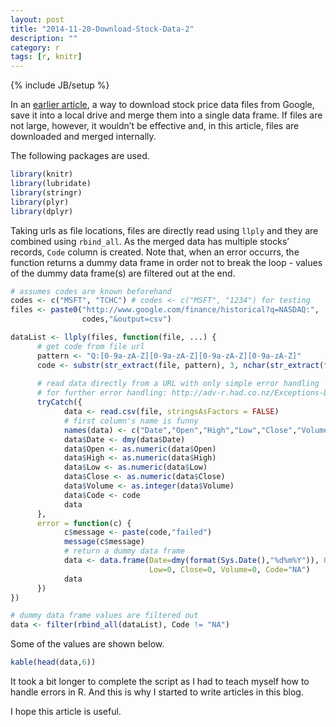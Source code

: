 ```yaml
---
layout: post
title: "2014-11-20-Download-Stock-Data-2"
description: ""
category: r
tags: [r, knitr]
---
```

{% include JB/setup %}

In an [earlier article](http://jaehyeon-kim.github.io/r/2014/11/20/Download-Stock-Data-1/), a way to download stock price data files from Google, save it into a local drive and merge them into a single data frame. If files are not large, however, it wouldn't be effective and, in this article, files are downloaded and merged internally.

The following packages are used.

```r
library(knitr)
library(lubridate)
library(stringr)
library(plyr)
library(dplyr)
```

Taking urls as file locations, files are directly read using `llply` and they are combined using `rbind_all`. As the merged data has multiple stocks' records, `Code` column is created. Note that, when an error occurrs, the function returns a dummy data frame in order not to break the loop - values of the dummy data frame(s) are filtered out at the end.

```r
# assumes codes are known beforehand
codes <- c("MSFT", "TCHC") # codes <- c("MSFT", "1234") for testing
files <- paste0("http://www.google.com/finance/historical?q=NASDAQ:",
                codes,"&output=csv")

dataList <- llply(files, function(file, ...) {
      # get code from file url
      pattern <- "Q:[0-9a-zA-Z][0-9a-zA-Z][0-9a-zA-Z][0-9a-zA-Z]"
      code <- substr(str_extract(file, pattern), 3, nchar(str_extract(file, pattern)))
      
      # read data directly from a URL with only simple error handling
      # for further error handling: http://adv-r.had.co.nz/Exceptions-Debugging.html
      tryCatch({
            data <- read.csv(file, stringsAsFactors = FALSE)
            # first column's name is funny
            names(data) <- c("Date","Open","High","Low","Close","Volume")
            data$Date <- dmy(data$Date)
            data$Open <- as.numeric(data$Open)
            data$High <- as.numeric(data$High)
            data$Low <- as.numeric(data$Low)
            data$Close <- as.numeric(data$Close)
            data$Volume <- as.integer(data$Volume)
            data$Code <- code
            data               
      },
      error = function(c) {
            c$message <- paste(code,"failed")
            message(c$message)
            # return a dummy data frame
            data <- data.frame(Date=dmy(format(Sys.Date(),"%d%m%Y")), Open=0, High=0,
                               Low=0, Close=0, Volume=0, Code="NA")
            data
      })
})

# dummy data frame values are filtered out
data <- filter(rbind_all(dataList), Code != "NA")
```

Some of the values are shown below.

```r
kable(head(data,6))
```

It took a bit longer to complete the script as I had to teach myself how to handle errors in R. And this is why I started to write articles in this blog.

I hope this article is useful.